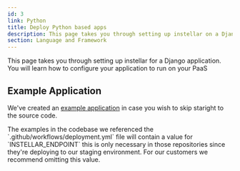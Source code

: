 ```yaml
---
id: 3
link: Python
title: Deploy Python based apps
description: This page takes you through setting up instellar on a Django application
section: Language and Framework
---
```


This page takes you through setting up instellar for a Django application. You will learn how to configure your application to run on your PaaS

## Example Application

We've created an [example application](https://github.com/upmaru-stage/monty) in case you wish to skip staright to the source code.


<Callout title="A note on INSTELLAR_ENDPOINT" type="warning">
The examples in the codebase we referenced the `.github/workflows/deployment.yml` file will contain a value for `INSTELLAR_ENDPOINT` this is only necessary in those repositories since they're deploying to our staging environment. For our customers we recommend omitting this value.
</Callout>
